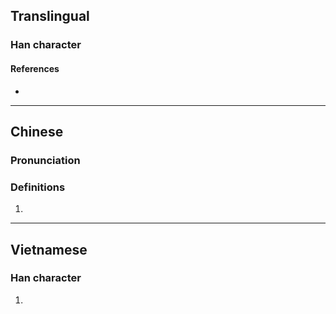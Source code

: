 {{character info/new}}
==Translingual==

===Han character===
{{Han char|rn=64|rad=手|as=17|sn=20|four=|canj=QHCQ|ids=⿰扌舉}}

====References====
* {{Han ref|kx=0463.211|dkj=12981|dj=0812.110|hdz=31983.040|uh=6511|ud=25873}}

----
==Chinese==
{{zh-forms}}

===Pronunciation===
{{zh-pron
|m=qiān
|m-s=qian1
|c=hin1
|mn=gia̍h
|cat=
}}

===Definitions===
{{zh-hanzi}}

# {{rfdef|zh}}

----

==Vietnamese==

===Han character===
{{vi-readings|rs=手17|hanviet=gỡ}}

# {{defn|lang=vi|sort=手17}}